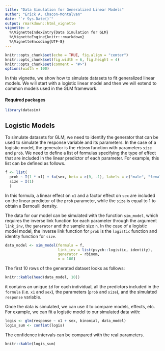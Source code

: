 ```yaml
---
title: "Data Simulation for Generalized Linear Models"
author: "Erick A. Chacon-Montalvan"
date: "`r Sys.Date()`"
output: rmarkdown::html_vignette
vignette: >
  %\VignetteIndexEntry{Data Simulation for GLM}
  %\VignetteEngine{knitr::rmarkdown}
  %\VignetteEncoding{UTF-8}
---
```


```r
knitr::opts_chunk$set(echo = TRUE, fig.align = "center")
knitr::opts_chunk$set(fig.width = 6, fig.height = 4)
knitr::opts_chunk$set(comment = "#>")
options(width = 100)
```

In this vignette, we show how to simulate datasets to fit generalized linear models.
We will start with a logistic linear model and then we will extend to common models
used in the GLM framework.

#### Required packages

```r
library(datasim)
```

## Logistic Models

To simulate datasets for GLM, we need to identify the generator that can be
used to simulate the response variable and its parameters. In the case of a
logistic model, the generator is the `rbinom` function with parameters `size` and
`prob`. We need to define a list of formulas specifying the type of effect that are
included in the linear predictor of each parameter. For example, this list can be
defined as follows.

```r
f <- list(
  prob ~ I(1 * x1) + fa(sex, beta = c(0, -1), labels = c("male", "female")),
  size ~ I(1)
  )
```

In this formula, a linear effect on `x1` and a factor effect on `sex` are
included on the linear predictor of the `prob` parameter, while the `size` is equal
to 1 to obtain a Bernoulli density.

The data for our model can be simulated with the function `sim_model`, which requires
the inverse link function for each parameter through the argument `link_inv`, the
`generator` and the sample size `n`. In the case of a logistic model model,
the inverse link function for `prob` is the `logistic` function and identity
function for `size`.

```r
data_model <- sim_model(formula = f,
                        link_inv = list(psych::logistic, identity),
                        generator = rbinom,
                        n = 100)
```

The first 10 rows of the generated dataset looks as follows:
```r
knitr::kable(head(data_model, 10))
```

it contains an unique `id` for each individual, all the predictors included in the
`formula` (i.e. `x1` and `sex`), the parameters (`prob` and `size`), and the simulated
`response` variable.

Once the data is simulated, we can use it to compare models, effects, etc. For
example, we can fit a logistic model to our simulated data with:

```r
logis <- glm(response ~ x1 + sex, binomial, data_model)
logis_sum <- confint(logis)
```
The confidence intervals can be compared with the real parameters.

```r
knitr::kable(logis_sum)
```

